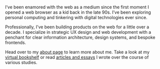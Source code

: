 I’ve been enamored with the web as a medium since the first moment I opened a web browser as a kid back in the late 90s. I’ve been exploring personal computing and tinkering with digital technologies ever since.

Professionally, I’ve been building products on the web for a little over a decade. I specialize in strategic UX design and web development with a penchant for clear information architecture, design systems, and bespoke frontends.

Head over to my [about page](/about) to learn more about me. Take a look at my [virtual bookshelf](/bookshelf) or read [articles and essays](/articles) I wrote over the course of various studies.
